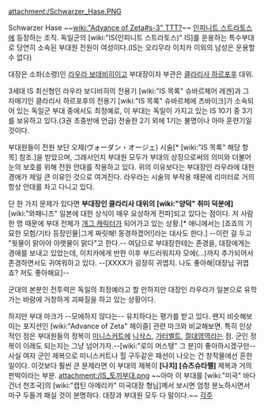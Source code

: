 attachment:/Schwarzer_Hase.PNG

Schwarzer Hase
~~[[wiki:"Advance of Zeta#s-3" TTT?]]~~
[[인피니트 스트라토스]]에 등장하는 조직. 독일군의 [wiki:"IS(인피니트 스트라토스)" IS]를 운용하는 특수부대로 당연히 소속된 부대원 전원이 여성이다.(IS는 오리무라 이치카 이외의 남성은 운용할 수 없다)

대장은 소좌(소령)인 [[라우라 보데비히]]이고 부대장이자 부관은 [[클라리사 하르포후]] 대위.

3세대 IS 최신형인 라우라 보디비히의 전용기 [wiki:"IS 목록" 슈바르체어 레겐]과 그 자매기인 클라리사 하르포후의 전용기 [wiki:"IS 목록" 슈바르체에 츠바이크]가 소속되어 있는 독일군 부대 중에서도 최정예로, 이 부대는 독일이 가지고 있는 IS 10기 중 3기를 보유하고 있다.(3권 초중반에 언급) 전술한 2기 외에 1기는 불명이나 아마 훈련기일 것이다.

부대원들이 전원 보단 오제(ヴォーダン・オージェ) 시술[* [wiki:"IS 목록" 해당 항목] 참조.]을 받았으며, 그래서인지 부대원 모두가 부대의 상징으로써의 의미와 더불어 눈의 보호를 위해 전원 안대를 착용하고 있다. 위의 이유보다는 부대장인 라우라에 대한 경애가 제일 큰 이유인 것으로 여겨진다. 라우라는 시술의 부작용 때문에 리미터로 거의 항상 안대를 차고 다니고 있다.

단 한 가지 문제가 있다면 '''부대장인 클라리사 대위의 [wiki:"양덕" 취미 덕분에]''' [wiki:"와패니즈" 일본에 대한 상식이 매우 요상하게 전파]되고 있다는 점이다. 저 사람 한 명 때문에 부대 전체가 [[개그 캐릭터]]가 되어가고 있는 상황.[* 애니에서는 [죠죠의 기묘한 모험/기타 등장인물|그게 짜릿해! 동경하겠어!]라는 대사도 한다.] --이런 걸 두고 "윗물이 맑아야 아랫물이 맑다"고 한다.-- 여담으로 부대장한테는 존경을, 대장에게는 경애를 보내고 있었는데, 이치카에게 반한 이후 부드러워지자 모에(…)까지 추가되어서 존경하면서도 귀여워하고 있다. --[XXXX가 굉장히 귀엽지. 나도 좋아해|대장님 귀엽죠? 저도 좋아해요]--

군대의 본분인 전투력은 독일의 최정예라고 할 만하지만 대장인 라우라가 일본으로 유학가는 바람에 거창하게 괴짜질을 하고 있는 상황이다. 

하지만 부대 마크가 --모에하지 않다는-- 유치하다는 평가를 받고 있다. 왠지 비슷해보이는 포지션인 [wiki:"Advance of Zeta" 헤이즐] 관련 마크와 비교해보면. 특히 인상적인 점은 부대원들의 정복이 [[미니스커트]]에 [[니삭스]], [[가터벨트]], [[절대영역]]라는 점. 군인 정복이 이래도 되는지는 그냥 넘어가자.--[wiki:"로이 머스탱" 그 분]이 좋아하시겠구만-- 사실 여자 군인 제복으로 미니스커트나 힐 구두같은 패션이 나오는 건 창작물에선 흔한 일이다. 이것보다 훨씬 큰 문제라면 이 부대의 제복이 '''[나치] [슈츠슈타펠]''' 제복과 거의 판박이라는 부분.
attachment:/IS_토끼부대.png
~~아마 이 부대를 [wiki:"미국" 바다 건너 천조국]의 [wiki:"캡틴 아메리카" 미국대장 형님]께서 보시면 엄청 분노하시면서 마구 두들겨 패실 것이 분명하다. 대장과 부대원 모두 다 말이다.~~
[[각주]]
